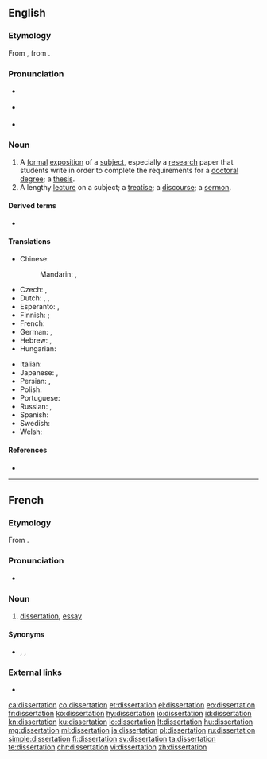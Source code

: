 ==English==

===Etymology===
From {{etyl|la|en}} {{m|la|dissertatio|dissertātiō, dissertātiōnem}}, from {{m|la|dissertare}}.

===Pronunciation===
* {{a|UK}} {{IPA|/ˌdɪsəˈteɪʃən/|lang=en}}
* {{a|GenAm}} {{IPA|/ˌdɪsɚˈteɪʃən/|lang=en}}
* {{rhymes|eɪʃən|lang=en}}

===Noun===
{{en-noun}}

# A [[formal]] [[exposition]] of a [[subject]], especially a [[research]] paper that students write in order to complete the requirements for a [[doctoral]] [[degree]]; a [[thesis]].
# A lengthy [[lecture]] on a subject; a [[treatise]]; a [[discourse]]; a [[sermon]].

====Derived terms====
* {{l|en|doctoral dissertation}}

====Translations====
{{trans-top|formal exposition of a subject}}
* Chinese:
*: Mandarin: {{t|cmn|論文|sc=Hani}}, {{t+|cmn|论文|tr=lùnwén|sc=Hani}}
* Czech: {{t|cs|disertační práce|f}}, {{t|cs|disertace|f}}
* Dutch: {{t+|nl|proefschrift|n}}, {{qualifier|[[Flemish]]}} {{t+|nl|thesis|f}}, {{t+|nl|dissertatie|f}}
* Esperanto: {{t|eo|disertaĵo}}, {{t|eo|disertacio}}
* Finnish: {{t|fi|[[tieteellinen]] [[tutkielma]]}}; {{t+|fi|väitöskirja}} {{qualifier|for doctoral degree}}
* French: {{t+|fr|dissertation|f}}
* German: {{t+|de|Doktorarbeit|f}}, {{t+|de|Dissertation|f}}
* Hebrew: {{t|he|תזה|f}}, {{t|he|דיסרטציה|f}}
* Hungarian: {{t+|hu|disszertáció}}
{{trans-mid}}
* Italian: {{t|it|dissertazione}}
* Japanese: {{t|ja|学位論文|tr=がくいろんぶん, gakui ronbun|sc=Jpan}}, {{t|ja|博士論文|tr=はくしろんぶん, hakushi ronbun|sc=Jpan}}
* Persian: {{t+|fa|رساله|tr=resâle|sc=fa-Arab}}, {{t|fa|پایان‌نامه|tr=pâyân-nâme|sc=fa-Arab}}
* Polish: {{t|pl|doktorat|m}}
* Portuguese: {{t+|pt|dissertação}}
* Russian: {{t+|ru|диссерта́ция|f}}, {{t+|ru|тракта́т|m}}
* Spanish: {{t+|es|disertación|f}}
* Swedish: {{t+|sv|avhandling}}
* Welsh: {{t+|cy|traethawd|m}}
{{trans-bottom}}

====References====
* {{R:OED2}}

----

==French==

===Etymology===
From {{etyl|la|fr}} {{m|la|dissertātiō}}.

===Pronunciation===
* {{IPA|/di.sɛʁ.ta.sjɔ̃/|lang=fr}}

===Noun===
{{fr-noun|f}}

# [[dissertation#English|dissertation]], [[essay]]

====Synonyms====
* {{sense|dissertation, essay}} {{l|fr|essai}}, {{l|fr|composition}}, {{l|fr|rédaction}}

===External links===
* {{R:TLFi}}

[[ca:dissertation]]
[[co:dissertation]]
[[et:dissertation]]
[[el:dissertation]]
[[eo:dissertation]]
[[fr:dissertation]]
[[ko:dissertation]]
[[hy:dissertation]]
[[io:dissertation]]
[[id:dissertation]]
[[kn:dissertation]]
[[ku:dissertation]]
[[lo:dissertation]]
[[lt:dissertation]]
[[hu:dissertation]]
[[mg:dissertation]]
[[ml:dissertation]]
[[ja:dissertation]]
[[pl:dissertation]]
[[ru:dissertation]]
[[simple:dissertation]]
[[fi:dissertation]]
[[sv:dissertation]]
[[ta:dissertation]]
[[te:dissertation]]
[[chr:dissertation]]
[[vi:dissertation]]
[[zh:dissertation]]